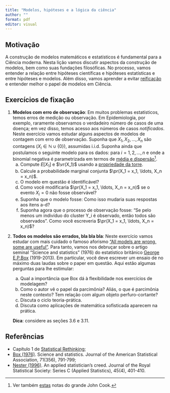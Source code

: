 ```yaml
---
title: "Modelos, hipóteses e a lógica da ciência"
author: ""
format: pdf
editor: visual
---
```


::: hidden
```{=tex}
\def\pr{\operatorname{Pr}}
\def\vr{\operatorname{Var}}
\def\cv{\operatorname{Cov}}
\def\sM{\bar{X}_n}
```
:::

## Motivação
A construção de modelos matemáticos e estatísticos é fundamental para a Ciência moderna.
Nesta lição vamos discutir aspectos da construção de modelos, bem como suas fundações filosóficas.
No processo, vamos entender a relação entre hipóteses científicas e hipóteses estatísticas e entre hipóteses e modelos.
Além disso, vamos aprender a evitar [reificação](https://en.wikipedia.org/wiki/Reification_(statistics)) e entender melhor o papel de modelos em Ciência.



## Exercícios de fixação

1. **Modelos com erro de observação**:
Em muitos problemas estatísticos, temos erros de medição ou observação.
Em Epidemiologia, por exemplo, raramente observamos o verdadeiro número de casos de uma doença; em vez disso, temos acesso aos números de casos _notificados_.
Neste exercício vamos estudar alguns aspectos de modelos de contagem com erro de observação.
Suponha que $X_1, X_2, \ldots, X_n$ são contagens ($X_i \in \mathbb{N}\cup\{0\}$), assumidas i.i.d.
Suponha ainda que postulamos o seguinte modelo para os dados:
\begin{align}
Y_i & \sim \operatorname{Binomial-Negativa}(\mu, \phi),  \\
X_i \mid Y_i & \sim \operatorname{Binomial}(Y_i, \theta),  
\end{align}
para $i = 1, 2, \ldots, n$ e onde a binomial negativa é parametrizada em termos de [média e dispersão](https://mc-stan.org/docs/functions-reference/nbalt.html)[^1]. 
   a. Compute $E[X_1]$ e $\vr(X_1)$ usando a [propriedade da torre](https://en.wikipedia.org/wiki/Law_of_total_expectation).
   b. Calcule a probabilidade marginal conjunta $\pr(X_1 = x_1, \ldots, X_n = x_n)$. 
   c. O modelo em questão é identificável?
   d. Como você modificaria  $\pr(X_1 = x_1, \ldots, X_n = x_n)$ se o evento $X_i = 0$ não fosse observável? 
   e. Suponha que o modelo fosse:
\begin{align}
N & \sim \operatorname{Binomial-Negativa}(\mu, \phi),  \\
X_i \mid N & \sim \operatorname{Binomial}(N, \theta). 
\end{align}
Como isso mudaria suas respostas aos itens a-d?
   f. Suponha agora que o processo de observação fosse: "Se pelo menos um indivíduo do cluster Y_i é observado, então todos são observados".
  Como você escreveria  $\pr(X_1 = x_1, \ldots, X_n = x_n)$?
  
[^1]: Ver também [estas](https://www.johndcook.com/negative_binomial.pdf) notas do grande John Cook.

2. **Todos os modelos são errados, bla bla bla**:
Neste exercício vamos estudar com mais cuidado o famoso aforismo ["All models are wrong, some are useful"](https://en.wikipedia.org/wiki/All_models_are_wrong).
Para tanto, vamos nos debruçar sobre o artigo seminal "Science and statistics" (1976) do estatístico britânico [George E.P.Box](https://en.wikipedia.org/wiki/George_E._P._Box) (1919-2013).
Em particular, você deve escrever um ensaio de no máximo duas laudas sobre o paper em questão.
Aqui estão algumas perguntas para lhe estimular:

   a. Qual a importância que Box dá à flexibilidade nos exercícios de modelagem?
   b. Como o autor vê o papel da parcimônia? Aliás, o que é parcimônia neste contexto? Tem relação com algum objeto perfuro-cortante?
   c. Discuta o ciclo teoria-prática.
   d. Discuta como aplicações de matemática sofisticada aparecem na prática.
   
   **Dica**: considere as seções 3.6 e 3.11.



## Referências
- Capítulo 1 de [Statistical Rethinking](https://xcelab.net/rm/statistical-rethinking/);
- [Box (1976)](https://www-sop.inria.fr/members/Ian.Jermyn/philosophy/writings/Boxonmaths.pdf). Science and statistics. Journal of the American Statistical Association, 71(356), 791-799;
- [Nester (1996)](http://www.sortie-nd.org/lme/Statistical%20Papers/Nester_1996.pdf). An applied statistician's creed. Journal of the Royal Statistical Society: Series C (Applied Statistics), 45(4), 401-410.
